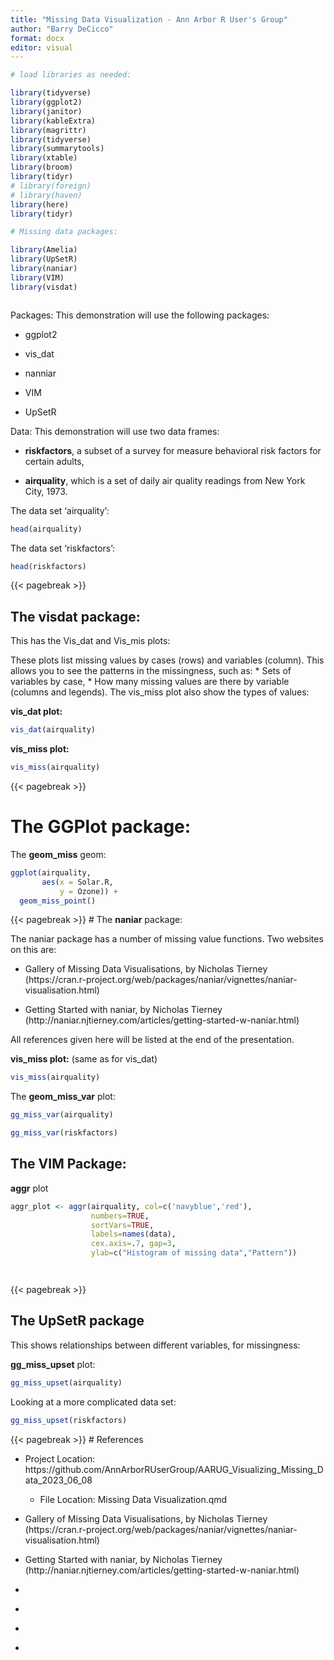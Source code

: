 ```yaml
---
title: "Missing Data Visualization - Ann Arbor R User's Group"
author: "Barry DeCicco"
format: docx
editor: visual
---
```


```r

# load libraries as needed:

library(tidyverse)
library(ggplot2)
library(janitor)
library(kableExtra)
library(magrittr)
library(tidyverse)
library(summarytools)
library(xtable)
library(broom)
library(tidyr)
# library(foreign)
# library(haven)
library(here)
library(tidyr)

# Missing data packages:

library(Amelia)
library(UpSetR)
library(naniar)
library(VIM)
library(visdat)



```

Packages:
This demonstration will use the following packages:<p>
-   ggplot2<p>
-   vis_dat<p>
-   nanniar<p>
-   VIM<p>
-   UpSetR<p>

Data:
This demonstration will use two data frames: <p>

-   **riskfactors**, a subset of a survey for measure behavioral risk factors for certain adults, <p>
-   **airquality**, which is a set of daily air quality readings from New York City, 1973.<p>
<p>
<p>

The data set 'airquality':

```r

head(airquality)

```


The data set 'riskfactors':

```r

head(riskfactors)

```

{{< pagebreak >}}


## The **visdat** package:

This has the Vis_dat and Vis_mis plots:

These plots list missing values by cases (rows) and variables (column). This allows you to see the patterns in the missingness, such as: \* Sets of variables by case, \* How many missing values are there by variable (columns and legends). The vis_miss plot also show the types of values:<p>

**vis_dat plot:**


```r

vis_dat(airquality)

```


**vis_miss plot:**


```r

vis_miss(airquality)

```

{{< pagebreak >}}

# The **GGPlot** package: 

The **geom_miss** geom:

```r


ggplot(airquality, 
       aes(x = Solar.R, 
           y = Ozone)) + 
  geom_miss_point()

```

{{< pagebreak >}}
# The **naniar** package:

The naniar package has a number of missing value functions.
Two websites on this are:

-   Gallery of Missing Data Visualisations, by Nicholas Tierney (https://cran.r-project.org/web/packages/naniar/vignettes/naniar-visualisation.html) <p>

-   Getting Started with naniar, by Nicholas Tierney (http://naniar.njtierney.com/articles/getting-started-w-naniar.html)

All references given here will be listed at the end of the presentation.

**vis_miss plot:** (same as for vis_dat)


```r

vis_miss(airquality)

```

The **geom_miss_var** plot:


```r

gg_miss_var(airquality) 

```


```r

gg_miss_var(riskfactors) 

```




## The VIM Package:

**aggr** plot

 
```r

aggr_plot <- aggr(airquality, col=c('navyblue','red'), 
                  numbers=TRUE, 
                  sortVars=TRUE, 
                  labels=names(data), 
                  cex.axis=.7, gap=3, 
                  ylab=c("Histogram of missing data","Pattern"))




```

{{< pagebreak >}}

## The UpSetR package

This shows relationships between different variables, for missingness:

**gg_miss_upset** plot:

```r

gg_miss_upset(airquality)


```


Looking at a more complicated data set:


```r

gg_miss_upset(riskfactors)


```


{{< pagebreak >}}
# References

-   Project Location: https://github.com/AnnArborRUserGroup/AARUG_Visualizing_Missing_Data_2023_06_08

    <p>

    -   File Location: Missing Data Visualization.qmd

        <p>

-   Gallery of Missing Data Visualisations, by Nicholas Tierney (https://cran.r-project.org/web/packages/naniar/vignettes/naniar-visualisation.html)

    <p>

-   Getting Started with naniar, by Nicholas Tierney (http://naniar.njtierney.com/articles/getting-started-w-naniar.html)

    <p>

-   <p>

-   <p>

-   <p>

-   <p>
